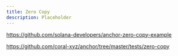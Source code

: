 ```yaml
---
title: Zero Copy
description: Placeholder
---
```


https://github.com/solana-developers/anchor-zero-copy-example

https://github.com/coral-xyz/anchor/tree/master/tests/zero-copy
